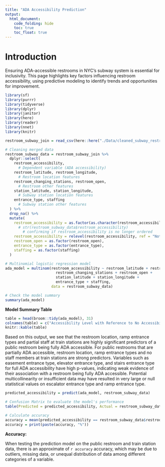 ```yaml
---
title: "ADA Accessibility Prediction"
output: 
  html_document:
    code_folding: hide
    toc: true
    toc_float: true
---
```

# Introduction

Ensuring ADA-accessible restrooms in NYC's subway system is essential for inclusivity. This page highlights key factors influencing restroom accessibility, using predictive modeling to identify trends and opportunities for improvement.

```r
library(sf)
library(purrr)
library(tidyverse)
library(dplyr)
library(janitor)
library(here)
library(reader)
library(nnet)
library(knitr)
```


```r
restroom_subway_join = read_csv(here::here("./Data/cleaned_subway_restroom_data.csv"))

# Cleaning merged data
restroom_subway_data = restroom_subway_join %>%
  dplyr::select(
    restroom_accessibility,
      # Dependent variable (ADA accessibility)
    restroom_latitude, restroom_longitude,
      # Restroom location features
    restroom_changing_stations, restroom_open,
      # Restroom other features
    station_latitude, station_longitude,
      # Subway station location features
    entrance_type, staffing
      # Subway station other features
  ) %>%
  drop_na() %>% 
  mutate(
    restroom_accessibility = as.factor(as.character(restroom_accessibility)), 
      # str(restroom_subway_data$restroom_accessibility)
        # confirming if restroom_accessibility is no longer ordered
    restroom_accessibility = relevel(restroom_accessibility, ref = "Not Accessible"),
    restroom_open = as.factor(restroom_open),
    entrance_type = as.factor(entrance_type),
    staffing = as.factor(staffing)
  )
```

```r
# Multinomial logistic regression model
ada_model = multinom(restroom_accessibility ~ restroom_latitude + restroom_longitude +
                       restroom_changing_stations + restroom_open +
                       station_latitude + station_longitude + 
                       entrance_type + staffing,
                     data = restroom_subway_data)

# Check the model summary
summary(ada_model)
```

**Model Summary Table**
```r
table = head(broom::tidy(ada_model), 31)
colnames(table) = c("Accessibility Level with Reference to No Accessibility", "Predictors", "Coefficients", "Standard Error", "Test Statistic", "P-Value")
knitr::kable(table)
```
Based on this output, we see that the restroom location, ramp entrance types and partial staff at train stations are highly significant predictors of a public restroom being fully ADA accessible. For public restrooms that are partially ADA accessible, restroom location, ramp entrance types and no staff members at train stations are strong predictors. Variables such as easement entrance type, elevator entrance type, and stairs entrance type for full ADA accessibility have high p-values, indicating weak evidence of their association with a restroom being fully ADA accessible. Potential multicollinearity or insufficient data may have resulted in very large or null statistical values on escalator entrance type and ramp entrance type.

```r
predicted_accessibility = predict(ada_model, restroom_subway_data)

# Confusion Matrix to evaluate the model's performance
table(Predicted = predicted_accessibility, Actual = restroom_subway_data$restroom_accessibility)

# Calculate accuracy
accuracy = mean(predicted_accessibility == restroom_subway_data$restroom_accessibility) * 100
accuracy = print(paste(accuracy, "%"))
```
**Accuracy:**

When testing the prediction model on the public restroom and train station data, there is an approximate of `r accuracy` accuracy, which may be due to outliers, missing data, or unequal distribution of data among different categories of a variable.